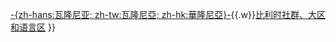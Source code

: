 {{Navbox
| name      = 比利时行政区划
| title     = {{BEL}}[[比利时行政区划|行政区划]]
| state     = {{{state|autocollapse}}}
| image     = [[File:Belgium provinces regions striped.svg|120px]]
| groupstyle = text-align:center; width:12em;
| liststyle = width:auto;

 | group1 = [[大区 (比利时)|大区]]
 | list1  = {{Navbox subgroup
 | liststyle  = text-align:center; width:auto;
 | groupstyle = text-align:center; width:12em;
 | evenstyle   = background:#ECECFF;
 | oddstyle = background:#ECECFF;

 | group1 = [[省 (比利时)|省]]

 | list1  = [[区 (比利时)|区]]
 }}

 | group2 = {{BE-VLG}}

 | list2  = {{Navbox subgroup
 | liststyle  = text-align:left;width:auto;
 | groupstyle = text-align:left;width:12em;
 | evenstyle   = background:#ECECFF;
 | oddstyle = background:#ECECFF;

 | group1 = {{BE-VAN}}

 | list1  = {{List symbol|symbol=·
    | [[安特卫普区]]
    | [[梅赫伦区]]
    | [[蒂倫豪特區]]
   }}
 | group2 = {{BE-VBR}}

 | list2  = {{List symbol|symbol=·
    | [[哈勒-维尔福德区]]
    | [[魯汶區]]
   }}
 | group3 = {{BE-VWV}}

 | list3  = {{List symbol|symbol=·
    | [[布魯日區]]
    | [[科特赖克区]]
    | [[迪克斯迈德区]]
    | [[弗尔讷区]]
    | [[奧斯滕德區]]
    | [[鲁瑟拉勒区]]
    | [[蒂爾特區]]
    | [[伊珀尔区]]
   }}
 | group4 = {{BE-VOV}}

 | list4  = {{List symbol|symbol=·
    | [[阿爾斯特區]]
    | [[奧德納爾德區]]
    | [[埃克洛區]]
    | [[根特區]]
    | [[圣尼克拉斯区]]
    | [[登德爾蒙德區]]
   }}
 | group5 = {{BE-VLI}}

 | list5  = {{List symbol|symbol=·
    | [[哈瑟爾特區]]
    | [[馬塞克區]]
    | [[通厄倫區]]
   }}
 }}

 | group3 = {{BE-WAL}}

 | list3  = {{Navbox subgroup
 | liststyle  = text-align:left;width:auto;
 | groupstyle = text-align:left; width:12em;
 | evenstyle   = background:#ECECFF;
 | oddstyle = background:#ECECFF;

 | group1 = {{BE-WBR}}

 | list1  = [[尼韦勒区]]
 | group2 = {{BE-WHT}}
 | list2  = {{List symbol|symbol=·
    | [[阿特區 (比利時)|阿特区]]
    | [[沙勒罗瓦区]]
    | [[拉卢维耶尔区]]
    | [[蒙斯区]]
    | [[苏瓦尼区]]
    | [[蒂安区]]
    | [[图尔奈-穆斯克龙区]]
   }}
 | group3 = {{BE-WLG}}

 | list3  = {{List symbol|symbol=·
    | [[于伊區]]
    | [[列日區 (比利時)|列日区]]
    | [[韋爾維耶區]]
    | [[瓦雷姆區]]
   }}
 | group4 = {{BE-WLX}}

 | list4  = {{List symbol|symbol=·
    | [[阿爾隆區]]
    | [[巴斯托涅区]]
    | [[馬爾什昂法梅訥區]]
    | [[讷沙托区 (比利时)|讷沙托]]
    | [[維爾通區]]
   }}
 | group5 = {{BE-WNA}}

 | list5  = {{List symbol|symbol=·
    | [[迪南區 (比利時)|迪南区]]
    | [[那慕爾區]]
    | [[菲利普维尔区]]
   }}
 }}

 | group4 = {{BE-BRU}}

 | list4  = {{Navbox subgroup
 | liststyle  = text-align:left;width:auto;
 | groupstyle = text-align:left;width:12em;
 | evenstyle   = background:#ECECFF;
 | oddstyle = background:#ECECFF;

 | group1 = 无

 | list1  = [[布鲁塞尔首都区]]
 }}

 | group5 = [[市镇 (比利时)|市镇]]
 | list5  = {{List symbol|symbol=·
   | [[比利时城市列表|城市]]
   | [[语言便利市镇]]
   | {{link-nl|比利时市镇合并|Fusies van Belgische gemeenten}}
   }}

 | group6 = [[社群 (比利时)|社群]]
 | evenstyle   = background:#F9F9F9;
 | oddstyle = background:#F9F9F9;
 | list6  = {{List symbol|symbol=·
   | {{BE-NL}}
   | {{BE-FR}}
   | {{BE-DE}}
   }}

|below =
另见：[[佛兰德|-{zh-cn:佛兰德; zh-hant:法蘭德斯; zh-sg:法兰德斯}-]]{{.w}}[[瓦隆尼亚|-{zh-hans:瓦隆尼亚; zh-tw:瓦隆尼亞; zh-hk:華隆尼亞}-]]{{.w}}[[比利时社群、大区和语言区]]
}}<noinclude>
{{collapsible option}}

[[Category:比利时行政区划模板| ]]

</noinclude>